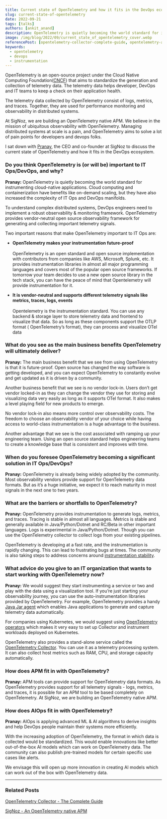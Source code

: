 ```yaml
---
title: Current state of OpenTelemetry and how it fits in the DevOps ecosystem | Q&A
slug: current-state-of-opentelemetry
date: 2022-09-21
tags: [talks]
authors: [ankit_anand]
description: OpenTelemetry is quietly becoming the world standard for instrumenting cloud-native applications.To understand complex distributed systems, DevOps engineers need to implement a robust observability & monitoring framework. OpenTelemetry provides vendor-neutral open source observability framework...
image: /img/blog/2022/09/current_state_of_opentelemetry_cover.webp
referencePost: [opentelemetry-collector-complete-guide, opentelemetry-apm]
keywords:
  - opentelemetry
  - devops
  - instrumentation
---
```


<head>
  <link rel="canonical" href="https://signoz.io/blog/current-state-of-opentelemetry/"/>
</head>

OpenTelemetry is an open-source project under the Cloud Native Computing Foundation(<a href="https://www.cncf.io/" rel="nofollow">CNCF</a>) that aims to standardize the generation and collection of telemetry data. The telemetry data helps developer, DevOps and IT teams to keep a check on their application health.

The telemetry data collected by OpenTelemetry consist of logs, metrics, and traces. Together, they are used for performance monitoring and observability in distributed systems. 





At SigNoz, we are building an OpenTelemetry native APM. We believe in the mission of ubiquitous observability with OpenTelemetry. Managing distributed systems at scale is a pain, and OpenTelemetry aims to solve a lot of pain points for developers and devops folks.

I sat down with <a href="https://www.linkedin.com/in/pranay01/" rel="nofollow">Pranay</a>, the CEO and co-founder at SigNoz to discuss the current state of OpenTelemetry and how it fits in the DevOps ecosystem. 


### Do you think OpenTelemetry is (or will be) important to IT Ops/DevOps, and why?

**Pranay:** OpenTelemetry is quietly becoming the world standard for instrumenting cloud-native applications. Cloud computing and containerization have benefits like on-demand scaling, but they have also increased the complexity of IT Ops and DevOps manifolds.

To understand complex distributed systems, DevOps engineers need to implement a robust observability & monitoring framework. OpenTelemetry provides vendor-neutral open source observability framework for generating and collecting important telemetry signals.

Two important reasons that make OpenTelemetry important to IT Ops are:

- **OpenTelemetry makes your instrumentation future-proof**<br></br>
OpenTelemetry is an open standard and open source implementation with contributors from companies like AWS, Microsoft, Splunk, etc. It provides instrumentation libraries in almost all major programming languages and covers most of the popular open source frameworks. If tomorrow your team decides to use a new open source library in the tech stack, you can have the peace of mind that Opentelemetry will provide instrumentation for it.

- **It is vendor-neutral and supports different telemetry signals like metrics, traces, logs, events**<br></br>
Opentelemetry is the instrumentation standard. You can use any backend & storage layer to store telemetry data and frontend to visualize that data.
So as long as these components support the OTLP format ( OpenTelemetry’s format), they can process and visualize OTel data

### What do you see as the main business benefits OpenTelemetry will ultimately deliver?

**Pranay:** The main business benefit that we see from using OpenTelemetry is that it is future-proof. Open source has changed the way software is getting developed, and you can expect OpenTelemetry to constantly evolve and get updated as it is driven by a community.

Another business benefit that we see is no vendor lock-in. Users don’t get vendor locked-in as they can change the vendor they use for storing and visualizing data very easily as long as it supports OTel format. It also makes a level playing field for new products to emerge. 

No vendor lock-in also means more control over observability costs. The freedom to choose an observability vendor of your choice while having access to world-class instrumentation is a huge advantage to the business.

Another advantage that we see is the cost associated with ramping up your engineering team. Using an open source standard helps engineering teams to create a knowledge base that is consistent and improves with time. 

### When do you foresee OpenTelemetry becoming a significant solution in IT Ops/DevOps?

**Pranay:** OpenTelemetry is already being widely adopted by the community. Most observability vendors provide support for OpenTelemetry data formats. But as it’s a huge initiative, we expect it to reach maturity in most signals in the next one to two years.

### What are the barriers or shortfalls to OpenTelemetry?

**Pranay:** OpenTelemetry provides instrumentation to generate logs, metrics, and traces. Tracing is stable in almost all languages. Metrics is stable and generally available in Java/Python/Dotnet and RC/Beta in other important languages. Logs is experimental in Java/Python/Dotnet. Though you can use the OpenTelemetry collector to collect logs from your existing pipelines.

OpenTelemetry is developing at a fast rate, and the instrumentation is rapidly changing. This can lead to frustrating bugs at times. The community is also taking steps to address concerns around <a href="https://github.com/open-telemetry/opentelemetry-specification/issues/2753" rel="nofollow">instrumentation stability</a>. 

### What advice do you give to an IT organization that wants to start working with OpenTelemetry now?

**Pranay:** We would suggest they start instrumenting a service or two and play with the data using a visualization tool. If you’re just starting your observability journey, you can use the auto-instrumentation libraries provided by OpenTelemetry. For example, OpenTelemetry provides a handy [Java Jar agent](https://signoz.io/opentelemetry/java-agent/) which enables Java applications to generate and capture telemetry data automatically.

For companies using Kubernetes, we would suggest using [OpenTelemetry operators](https://signoz.io/docs/tutorial/opentelemetry-operator-usage/) which makes it very easy to set up Collector and instrument workloads deployed on Kubernetes.

OpenTelemetry also provides a stand-alone service called the  [OpenTelemetry Collector](https://signoz.io/blog/opentelemetry-collector-complete-guide/). You can use it as a telemetry processing system. It can also collect host metrics such as RAM, CPU, and storage capacity automatically.

### How does APM fit in with OpenTelemetry?

**Pranay:** APM tools can provide support for OpenTelemetry data formats. As OpenTelemetry provides support for all telemetry signals - logs, metrics, and traces, it is possible for an APM tool to be based completely on OpenTelemetry. At SigNoz, we are building an OpenTelemetry native APM.

### How does AIOps fit in with OpenTelemetry?

**Pranay:** AIOps is applying advanced ML & AI algorithms to derive insights and help DevOps people maintain their systems more efficiently.

With the increasing adoption of OpenTelemetry, the format in which data is collected would be standardized. This would enable innovations like better out-of-the-box AI models which can work on OpenTelemetry data. The community can also publish pre-trained models for certain specific use cases like alerts.

We envisage this will open up more innovation in creating AI models which can work out of the box with OpenTelemetry data.

---

### Related Posts

[OpenTelemetry Collector - The Complete Guide](https://signoz.io/blog/opentelemetry-collector-complete-guide/)

[SigNoz - An OpenTelemetry native APM](https://signoz.io/blog/opentelemetry-apm/)